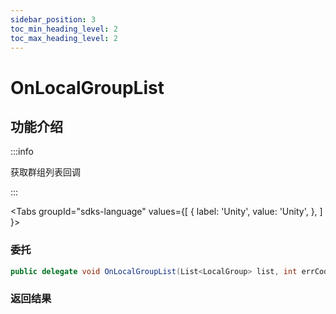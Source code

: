 ```yaml
---
sidebar_position: 3
toc_min_heading_level: 2
toc_max_heading_level: 2
---
```


# OnLocalGroupList 

## 功能介绍

:::info

获取群组列表回调

:::

<Tabs
groupId="sdks-language"
values={[
{ label: 'Unity', value: 'Unity', },
]
}>

<TabItem value="Unity">

### 委托

```C# showLineNumbers
public delegate void OnLocalGroupList(List<LocalGroup> list, int errCode, string errMsg);
```

### 返回结果

</TabItem>

</Tabs>
